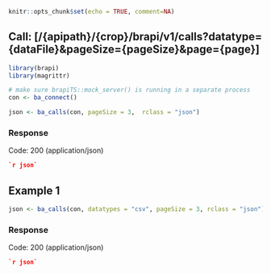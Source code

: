 ```r
knitr::opts_chunk$set(echo = TRUE, comment=NA)
```

## Call: [/{apipath}/{crop}/brapi/v1/calls?datatype={dataFile}&pageSize={pageSize}&page={page}]
```r
library(brapi)
library(magrittr)

# make sure brapiTS::mock_server() is running in a separate process
con <- ba_connect()

json <- ba_calls(con, pageSize = 3,  rclass = "json")
```

### Response

Code: 200 (application/json)

```json
`r json`
```

## Example 1

```r
json <- ba_calls(con, datatypes = "csv", pageSize = 3, rclass = "json")
```

### Response

Code: 200 (application/json)

```json
`r json`
```


